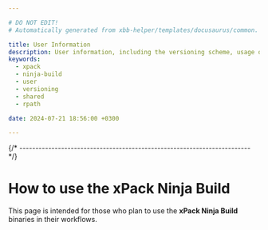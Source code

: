 ```yaml
---

# DO NOT EDIT!
# Automatically generated from xbb-helper/templates/docusaurus/common.

title: User Information
description: User information, including the versioning scheme, usage of shared libraries, and RPATH configuration on GNU/Linux.
keywords:
  - xpack
  - ninja-build
  - user
  - versioning
  - shared
  - rpath

date: 2024-07-21 18:56:00 +0300

---
```




{/* ------------------------------------------------------------------------ */}

# How to use the xPack Ninja Build

This page is intended for those who plan
to use the **xPack Ninja Build** binaries in their workflows.

<Versioning/>

<LibrariesAndRpath/>

<More/>

<UseInTesting/>
